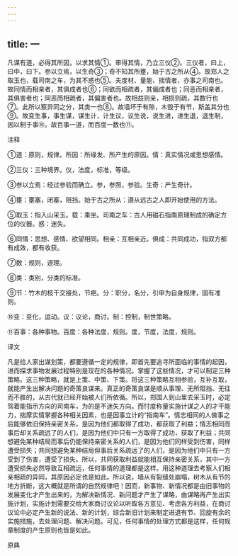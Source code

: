 ```yaml
---
---
---
```

title: 一
---



凡谋有道，必得其所因，以求其情①。审得其情，乃立三仪②。三仪者，曰上，曰中，曰下。参以立焉，以生奇③；奇不知其所壅，始于古之所从④。故郑人之取玉也，载司南之车，为其不惑也⑤。夫度材、量能、揣情者，亦事之司南也。故同情而相亲者，其俱成者也⑥；同欲而相疏者，其偏成者也；同恶而相亲者，其俱害者也；同恶而相疏者，其偏害者也。故相益则亲，相损则疏，其数行也⑦。此所以察异同之分，其类一也⑧。故墙坏于有隙，木毁于有节，斯盖其分也⑨。故变生事，事生谋，谋生计，计生议，议生说，说生进，进生退，退生制，因以制于事⑩。故百事一道，而百度一数也⑪。

注释

①道：原则，规律。所因：所缘发、所产生的原因。情：真实情况或思想感情。

②三仪：三种境界。仪，法度，标准，等级。

③参以立焉：经过参验而确立。参，参照，参验。生奇：产生奇计。

④壅：壅塞，闭塞，阻挡。始于古之所从：遵从远古之人即开始使用的方法。

⑤取玉：指入山采玉。载：乘坐。司南之车：古人用磁石指南原理制成的确定方位的仪器。惑：迷失。

⑥同情：思想、感情、欲望相同。相亲：互相亲近。俱成：共同成功，指双方都有成效，都有收获。

⑦数：规则，道理。

⑧类：类别，分类的标准。

⑨节：竹木的枝干交接处，节疤。分：职分，名分，引申为自身规律，固有准则。

⑩变：变化，运动。议：议论，商讨。制：控制，制世策略。

⑪百事：各种事物。百度：各种法度，规则。度，节度，法度，规则。

译文

凡是给人家出谋划策，都要遵循一定的规律，即首先要追寻所面临的事情的起因，进而探求事物发展过程特别是现在的各种情况。掌握了这些情况，才可以制定三种策略。这三种策略，就是上策、中策、下策。将这三种策略互相参验，互补互取，就能产生出解决问题的奇策良谋来。真正的奇策良谋是顺从事理、无所阻挡、无往而不胜的，从古代就已经开始被人们所依循。所以，郑国人到山里去采玉时，必定驾着能指示方向的司南车，为的是不迷失方向。而忖度称量实施计谋之人的才干能力，揣摩实情掌握各种相关因素，也是因事立计的“指南车”。情志相同的人做事之后能够依旧保持亲密关系，是因为他们都取得了成功，都获取了利益；情志相同而事后却关系疏远了的人们，是因为他们中只有一方取得了成功，获取了利益；共同想避免某种结局而事后仍能保持亲密关系的人们，是因为他们同样受到伤害，同样遭受损失；共同想避免某种结局但事后关系疏远了的人们，是因为他们中只有一方受到了伤害，遭受了损失。所以，共同获取利益就能相互保持亲密关系，其中一方遭受损失必然导致互相疏远，任何事情的道理都是这样。用这种道理去考察人们相亲相疏的异同，其原因必定也是如此。所以说，墙从有裂缝处崩塌，树木从有节的地方折断，这大概就是所谓的自然规律吧！因而，新事物、新情况都是由旧事物的发展变化才产生出来的，为解决新情况、新问题才产生了谋略，由谋略再产生出实施计划，实施计划需要交给大家商讨议论以听取各方意见、考虑各方利益，在商讨议论中必定产生新的说法、新的计划，综合新旧计划来制定进退有节、回旋有余的实施措施，去处理问题、解决问题。可见，任何事情的处理方式都是这样，任何规章制度的产生原则也皆是如此。

原典